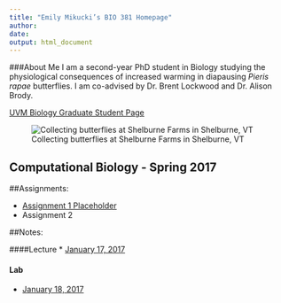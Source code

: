 ```yaml
---
title: "Emily Mikucki’s BIO 381 Homepage"
author: 
date: 
output: html_document
---
```

###About Me
I am a second-year PhD student in Biology studying the physiological consequences of increased warming in diapausing *Pieris rapae* butterflies. I am co-advised by Dr. Brent Lockwood and Dr. Alison Brody. 

[UVM Biology Graduate Student Page](http://www.uvm.edu/~biology/?Page=students/mikucki.php&SM=facultysubmenu.html)

![Collecting butterflies at Shelburne Farms in Shelburne, VT](rsz_butterfly.jpg)

## Computational Biology - Spring 2017

##Assignments:

* [Assignment 1 Placeholder](Test.html)      
* Assignment 2 

##Notes:

####Lecture
* [January 17, 2017](Lecture_Notes_01172017.html)   

#### Lab
* [January 18, 2017](Lab_Notes_01182017.html)

